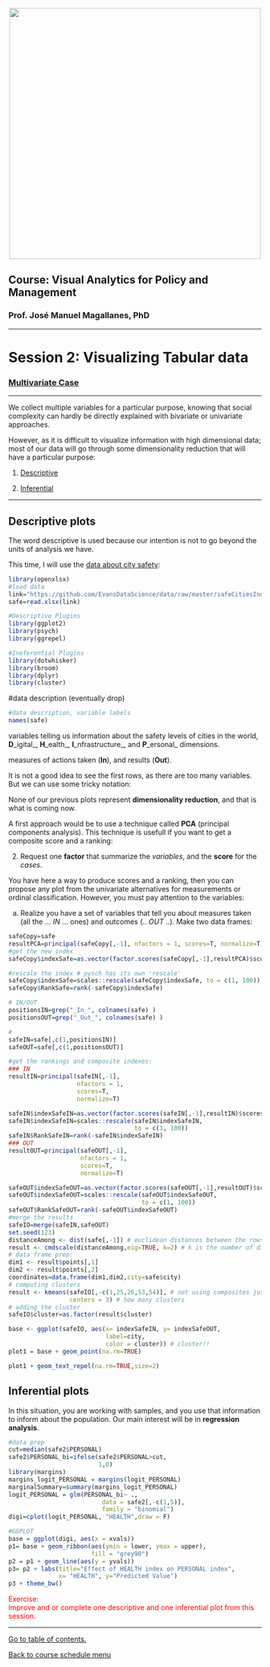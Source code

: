 <br> 
<center><img src="http://i.imgur.com/sSaOozN.png" width="500"></center>

## Course: Visual Analytics for Policy and Management

### Prof. José Manuel Magallanes, PhD 

_____
<a id='part1'></a>

# Session 2: Visualizing Tabular data

### [Multivariate Case](https://github.com/EvansDataScience/VisualAnalytics_tabularDataMulti)

_____

We collect multiple variables for a particular purpose, knowing that social complexity can hardly be directly explained with bivariate or univariate approaches. 

However, as it is difficult to visualize information with high dimensional data; most of our data will go through some dimensionality reduction that will have a particular purpose:

1. [Descriptive](#part2)

2. [Inferential](#part3) 


_____


<a id='part2'></a>

## Descriptive plots

The word descriptive is used because our intention is not to go beyond the units of analysis we have.

This time, I will use the [data about city safety](https://jpn.nec.com/en/global/ad/insite/download/economist/en/data_workbook_dl.html):

```r
library(openxlsx)
#load data 
link="https://github.com/EvansDataScience/data/raw/master/safeCitiesIndexAll.xlsx"
safe=read.xlsx(link)

#Descriptive Plugins
library(ggplot2)
library(psych)
library(ggrepel)

#Ineferential Plugins
library(dotwhisker)
library(broom)
library(dplyr)
library(cluster)
```


#data description (eventually drop)

```r
#data description, variable labels
names(safe)
```

variables telling us information about the safety levels of cities in the world,  **D**_igital_, **H**_ealth_, **I**_nfrastructure_, and **P**_ersonal_ dimensions.

measures of actions taken (**In**), and results (**Out**). 

It is not a good idea to see the first rows, as there are too many variables. But we can use some tricky notation:

None of our previous plots represent **dimensionality reduction**, and that is what is coming now.

A first approach would be to use a technique called **PCA** (principal components analysis). This technique is usefull if you want to get a composite score and a ranking: 

2. Request one **factor** that summarize the _variables_, and the **score** for the _cases_.

You have here a way to produce scores and a ranking, then you can propose any plot from the univariate alternatives for measurements or ordinal classification. However, you must pay attention to the variables:

a. Realize you have a set of variables that tell you about measures taken (all the ... _IN_ ... ones) and outcomes (.. _OUT_ ..). Make two data frames:

```r
safeCopy=safe
resultPCA=principal(safeCopy[,-1], nfactors = 1, scores=T, normalize=T)
#get the new index
safeCopy$indexSafe=as.vector(factor.scores(safeCopy[,-1],resultPCA)$scores)

#rescale the index # pysch has its own 'rescale'
safeCopy$indexSafe=scales::rescale(safeCopy$indexSafe, to = c(1, 100)) 
safeCopy$RankSafe=rank(-safeCopy$indexSafe)

# IN/OUT
positionsIN=grep("_In_", colnames(safe) )
positionsOUT=grep("_Out_", colnames(safe) )

#
safeIN=safe[,c(1,positionsIN)]
safeOUT=safe[,c(1,positionsOUT)]

#get the rankings and composite indexes:
### IN
resultIN=principal(safeIN[,-1],
                   nfactors = 1,
                   scores=T,
                   normalize=T)

safeIN$indexSafeIN=as.vector(factor.scores(safeIN[,-1],resultIN)$scores)
safeIN$indexSafeIN=scales::rescale(safeIN$indexSafeIN, 
                                   to = c(1, 100)) 
safeIN$RankSafeIN=rank(-safeIN$indexSafeIN)
### OUT
resultOUT=principal(safeOUT[,-1],
                    nfactors = 1,
                    scores=T,
                    normalize=T)

safeOUT$indexSafeOUT=as.vector(factor.scores(safeOUT[,-1],resultOUT)$scores)
safeOUT$indexSafeOUT=scales::rescale(safeOUT$indexSafeOUT, 
                                     to = c(1, 100)) 
safeOUT$RankSafeOUT=rank(-safeOUT$indexSafeOUT)
#merge the results
safeIO=merge(safeIN,safeOUT)
set.seed(123)
distanceAmong <- dist(safe[,-1]) # euclidean distances between the rows
result <- cmdscale(distanceAmong,eig=TRUE, k=2) # k is the number of dim
# data frame prep:
dim1 <- result$points[,1]
dim2 <- result$points[,2]
coordinates=data.frame(dim1,dim2,city=safe$city)
# computing clusters
result <- kmeans(safeIO[,-c(1,25,26,53,54)], # not using composites just created
                 centers = 3) # how many clusters
# adding the cluster
safeIO$cluster=as.factor(result$cluster)
```



```r
base <- ggplot(safeIO, aes(x= indexSafeIN, y= indexSafeOUT,
                           label=city,
                           color = cluster)) # cluster!!
plot1 = base + geom_point(na.rm=TRUE) 

plot1 + geom_text_repel(na.rm=TRUE,size=2) 

```





<a id='part3'></a>

## Inferential plots

In this situation, you are working with samples, and you use that information to inform about the population. Our main interest will be in **regression analysis**.



```r
#data prep
cut=median(safe2$PERSONAL)
safe2$PERSONAL_bi=ifelse(safe2$PERSONAL>cut,
                         1,0)
library(margins)
margins_logit_PERSONAL = margins(logit_PERSONAL) 
marginalSummary=summary(margins_logit_PERSONAL)
logit_PERSONAL = glm(PERSONAL_bi~ .,
                          data = safe2[,-c(1,5)],
                          family = "binomial")
digi=cplot(logit_PERSONAL, "HEALTH",draw = F)

#GGPLOT
base = ggplot(digi, aes(x = xvals)) 
p1= base + geom_ribbon(aes(ymin = lower, ymax = upper), 
                       fill = "grey90")
p2 = p1 + geom_line(aes(y = yvals)) 
p3= p2 + labs(title="Effect of HEALTH index on PERSONAL index",
              x= "HEALTH", y="Predicted Value")
p3 + theme_bw()
```



<span style="color:red"> Exercise:<br> Improve and or complete one descriptive and one inferential plot from this session.
</span>

_____


[Go to table of contents.](#part1)

[Back to course schedule menu](https://evansdatascience.github.io/VisualAnalytics/)
